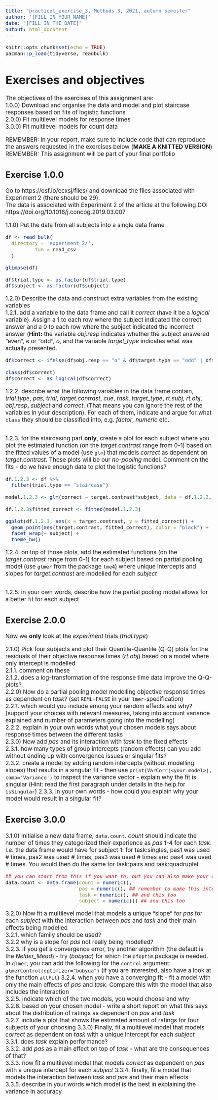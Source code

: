```yaml
---
title: "practical_exercise_3, Methods 3, 2021, autumn semester"
author: '[FILL IN YOUR NAME]'
date: "[FILL IN THE DATE]"
output: html_document
---
```


<style type="text/css">
  body{
  font-size: 14pt;
}
</style>

```r
knitr::opts_chunk$set(echo = TRUE)
pacman::p_load(tidyverse, readbulk)
```

# Exercises and objectives
The objectives of the exercises of this assignment are:  
1.0.0) Download and organise the data and model and plot staircase responses based on fits of logistic functions  
2.0.0) Fit multilevel models for response times  
3.0.0) Fit multilevel models for count data  

REMEMBER: In your report, make sure to include code that can reproduce the answers requested in the exercises below (__MAKE A KNITTED VERSION__)  
REMEMBER: This assignment will be part of your final portfolio

## Exercise 1.0.0

Go to https://osf.io/ecxsj/files/ and download the files associated with Experiment 2 (there should be 29).  
The data is associated with Experiment 2 of the article at the following DOI https://doi.org/10.1016/j.concog.2019.03.007  

1.1.0) Put the data from all subjects into a single data frame  
```r
df <- read_bulk(
  directory = 'experiment_2/',
          fun = read_csv
  )

glimpse(df)

df$trial.type <- as.factor(df$trial.type)
df$subject <- as.factor(df$subject)
```

1.2.0) Describe the data and construct extra variables from the existing variables  
    1.2.1. add a variable to the data frame and call it _correct_ (have it be a _logical_ variable). Assign a 1 to each row where the subject indicated the correct answer and a 0 to each row where the subject indicated the incorrect answer (__Hint:__ the variable _obj.resp_ indicates whether the subject answered "even", _e_ or "odd", _o_, and the variable _target_type_ indicates what was actually presented.
    
```r

df$correct <- ifelse(df$obj.resp == "o" & df$target.type == "odd" | df$obj.resp == "e" & df$target.type == "even", 1, 0)

class(df$correct)
df$correct <- as.logical(df$correct)

```
    
   1.2.2. describe what the following variables in the data frame contain, _trial.type_, _pas_, _trial_, _target.contrast_, _cue_, _task_, _target_type_, _rt.subj_, _rt.obj_, _obj.resp_, _subject_ and _correct_. (That means you can ignore the rest of the variables in your description). For each of them, indicate and argue for what `class` they should be classified into, e.g. _factor_, _numeric_ etc.  
    
```r



```
    
  1.2.3. for the staircasing part __only__, create a plot for each subject where you plot the estimated function (on the _target.contrast_ range from 0-1) based on the fitted values of a model (use `glm`) that models _correct_ as dependent on _target.contrast_. These plots will be our _no-pooling_ model. Comment on the fits - do we have enough data to plot the logistic functions?  
```r

df.1.2.3 <- df %>% 
  filter(trial.type == "staircase")

model.1.2.3 <- glm(correct ~ target.contrast*subject, data = df.1.2.3, family = binomial(link = "logit"))

df.1.2.3$fitted_correct <- fitted(model.1.2.3)

ggplot(df.1.2.3, aes(x = target.contrast, y = fitted_correct)) +
  geom_point(aes(target.contrast, fitted_correct), color = "black") +
  facet_wrap(~ subject) +
  theme_bw()

```
  
  1.2.4. on top of those plots, add the estimated functions (on the _target.contrast_ range from 0-1) for each subject based on partial pooling model (use `glmer` from the package `lme4`) where unique intercepts and slopes for _target.contrast_ are modelled for each _subject_  
```r



```
    
  1.2.5. in your own words, describe how the partial pooling model allows for a better fit for each subject  

## Exercise 2.0.0

Now we __only__ look at the _experiment_ trials (_trial.type_)  

2.1.0) Pick four subjects and plot their Quantile-Quantile (Q-Q) plots for the residuals of their objective response times (_rt.obj_) based on a model where only intercept is modelled  
    2.1.1. comment on these    
    2.1.2. does a log-transformation of the response time data improve the Q-Q-plots?  
2.2.0) Now do a partial pooling model modelling objective response times as dependent on _task_? (set `REML=FALSE` in your `lmer`-specification)  
    2.2.1. which would you include among your random effects and why? (support your choices with relevant measures, taking into account variance explained and number of parameters going into the modelling)  
    2.2.2. explain in your own words what your chosen models says about response times between the different tasks  
2.3.0) Now add _pas_ and its interaction with _task_ to the fixed effects  
    2.3.1. how many types of group intercepts (random effects) can you add without ending up with convergence issues or singular fits?  
    2.3.2. create a model by adding random intercepts (without modelling slopes) that results in a singular fit - then use `print(VarCorr(<your.model>), comp='Variance')` to inspect the variance vector - explain why the fit is singular (Hint: read the first paragraph under details in the help for `isSingular`)
    2.3.3. in your own words - how could you explain why your model would result in a singular fit?  
    
## Exercise 3.0.0

3.1.0) Initialise a new data frame, `data.count`. _count_ should indicate the number of times they categorized their experience as _pas_ 1-4 for each _task_. I.e. the data frame would have for subject 1: for task:singles, pas1 was used # times, pas2 was used # times, pas3 was used # times and pas4 was used # times. You would then do the same for task:pairs and task:quadruplet  

```r
## you can start from this if you want to, but you can also make your own from scratch
data.count <- data.frame(count = numeric(), 
                         pas = numeric(), ## remember to make this into a factor afterwards
                         task = numeric(), ## and this too
                         subject = numeric()) ## and this too
```        

3.2.0) Now fit a multilevel model that models a unique "slope" for _pas_ for each _subject_ with the interaction between _pas_ and _task_ and their main effects being modelled  
    3.2.1. which family should be used?  
    3.2.2 why is a slope for _pas_ not really being modelled?  
    3.2.3. if you get a convergence error, try another algorithm (the default is the _Nelder_Mead_) - try (_bobyqa_) for which the `dfoptim` package is needed. In `glmer`, you can add the following for the `control` argument: `glmerControl(optimizer="bobyqa")` (if you are interested, also have a look at the function `allFit`)
    3.2.4. when you have a converging fit - fit a model with only the main effects of _pas_ and _task_. Compare this with the model that also includes the interaction  
    3.2.5. indicate which of the two models, you would choose and why  
    3.2.6. based on your chosen model - write a short report on what this says about the distribution of ratings as dependent on _pas_ and _task_  
    3.2.7. include a plot that shows the estimated amount of ratings for four subjects of your choosing 
3.3.0) Finally, fit a multilevel model that models _correct_ as dependent on _task_ with a unique intercept for each _subject_  
    3.3.1. does _task_ explain performance?  
    3.3.2. add _pas_ as a main effect on top of _task_ - what are the consequences of that?  
    3.3.3. now fit a multilevel model that models _correct_ as dependent on _pas_ with a unique intercept for each _subject_
    3.3.4. finally, fit a model that models the interaction between _task_ and _pas_  and their main effects  
    3.3.5. describe in your words which model is the best in explaining the variance in accuracy  
